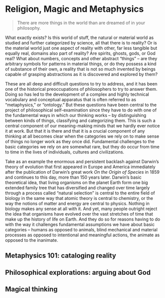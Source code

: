 # Religion, Magic and Metaphysics

> There are more things in the world than are dreamed of in your philosophy.

What exactly exists? Is this world of stuff, the natural or material world as studied and further categorized by science, all that there is to reality? Or is the material world just one aspect of reality with other, far less tangible but equally real, domains also part of reality? Are spirits, ghosts, gods, or God real? What about numbers, concepts and other abstract "things" -- are they arbitrary symbols for patterns in material things, or do they possess a kind of substance of their own, a reality that is not so much invented by beings capable of grasping abstractions as it is discovered and explored by them?

These are all deep and difficult questions to try to address, and it has been one of the historical preoccupations of philosophers to try to answer them. Doing so has led to the development of a complex and highly technical vocabulary and conceptual apparatus that is often referred to as "metaphysics," or "ontology." But these questions have been central to the project of philosophical self-examination since they have to do with one of the fundamental ways in which our thinking works -- by distinguishing between kinds of things, classifying and categorizing them. This is such a central component of our meaning-making minds that we hardly ever notice it at work. But that it is there and that it is a crucial component of any thinking at all becomes clear when the categories we rely on to make sense of things no longer work as they once did. Fundamental challenges to the basic categories we rely on are somewhat rare, but they do occur from time to time in the lives of individuals, cultures and civilizations.

Take as an example the enormous and persistent backlash against Darwin's theory of evolution that first appeared in Europe and America immediately after the publication of Darwin's great work *On the Origin of Species* in 1859 and continues to this day, more than 150 years later. Darwin's basic theoretical idea, that living organisms on the planet Earth form one big extended family tree that has diversified and changed over time largely through a process called "natural selection" is central to the entire field of biology in the same way that atomic theory is central to chemistry, or the way the notions of matter and energy are central to physics. Nothing in biology makes any sense at all with it. And yet, many people outright reject the idea that organisms have evolved over the vast stretches of time that make up the history of life on Earth. And they do so for reasons having to do with the way it challenges fundamental assumptions we have about basic categories -- humans as opposed to animals, blind mechanical and material processes as opposed to intentional and meaningful actions, the animate as opposed to the inanimate.

## Metaphysics 101: cataloging reality

## Philosophical explorations: arguing about God

## Magical thinking

